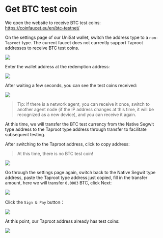 # Get BTC test coin

We open the website to receive BTC test coins: https://coinfaucet.eu/en/btc-testnet/

On the settings page of our UniSat wallet, switch the address type to a `non-Taproot` type. The current faucet does not currently support Taproot addresses to receive BTC test coins.

![](/docs/get-test-coin/btc-address-type.png)

Enter the wallet address at the redemption address:

![](/docs/get-test-coin/btc-input-address.png)

After waiting a few seconds, you can see the test coins received:

![](/docs/get-test-coin/btc-received.png)

> Tip: If there is a network agent, you can receive it once, switch to another agent node (if the IP address changes at this time, it will be recognized as a new device), and you can receive it again.

At this time, we will transfer the BTC test currency from the Native Segwit type address to the Taproot type address through transfer to facilitate subsequent testing.

After switching to the Taproot address, click to copy address:

> At this time, there is no BTC test coin!

![](/docs/get-test-coin/btc-taproot.png)

Go through the settings page again, switch back to the Native Segwit type address, paste the Taproot type address just copied, fill in the transfer amount, here we will transfer `0.0003` BTC, click Next:

![](/docs/get-test-coin/btc-send.png)

Click the `Sign & Pay` button：

![](/docs/get-test-coin/btc-signpay.png)

At this point, our Taproot address already has test coins:

![](/docs/get-test-coin/btc-ok.png)
